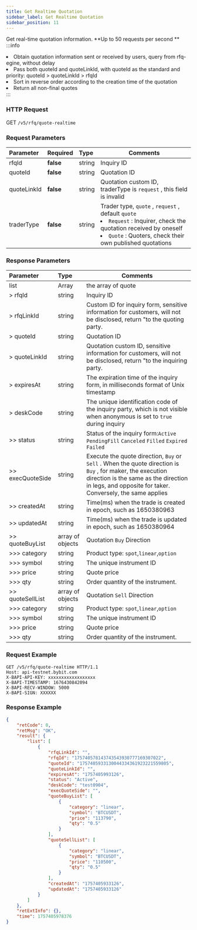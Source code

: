 ```yaml
---
title: Get Realtime Quotation
sidebar_label: Get Realtime Quotation
sidebar_position: 11
---
```

Get real-time quotation information. **Up to 50 requests per second ** 
:::info
<li>Obtain quotation information sent or received by users, query from rfq-egine, without delay</li><li> Pass both quoteId and quoteLinkId, with quoteId as the standard and priority: quoteId > quoteLinkId > rfqId</li><li>Sort in reverse order according to the creation time of the quotation</li><li>Return all non-final quotes</li>
:::


### HTTP Request
GET `/v5/rfq/quote-realtime`

### Request Parameters
| Parameter | Required | Type | Comments|
|:----- |:-------|:-----|------ |
|rfqId |**false** |string|Inquiry ID|
|quoteId |**false** |string|Quotation ID|
|quoteLinkId |**false**  |string |Quotation custom ID, traderType is `request` , this field is invalid|
|traderType |**false**  |string |Trader type, `quote` , `request` , default `quote`<li>`Request` : Inquirer, check the quotation received by oneself</li><li>`Quote` : Quoters, check their own published quotations</li>|

### Response Parameters
| Parameter | Type | Comments|
|:----- |:-----|----- |
|list |Array |the array of quote|
|> rfqId |string |Inquiry ID|
|> rfqLinkId |string |Custom ID for inquiry form, sensitive information for customers, will not be disclosed, return "to the quoting party. |
|> quoteId |string |Quotation ID|
|> quoteLinkId |string |Quotation custom ID, sensitive information for customers, will not be disclosed, return "to the inquiring party. |
|> expiresAt |string |The expiration time of the inquiry form, in milliseconds format of Unix timestamp |
|> deskCode |string |The unique identification code of the inquiry party, which is not visible when anonymous is set to `true` during inquiry |
|>> status |string |Status of the inquiry form:`Active` `PendingFill` `Canceled` `Filled` `Expired` `Failed` |
|>> execQuoteSide |string |Execute the quote direction, `Buy` or `Sell` . When the quote direction is `Buy` , for maker, the execution direction is the same as the direction in legs, and opposite for taker. Conversely, the same applies |
|>> createdAt |string |Time(ms) when the trade is created in epoch, such as 1650380963 |
|>> updatedAt |string |Time(ms) when the trade is updated in epoch, such as 1650380964 |
|>> quoteBuyList |array of objects |Quotation `Buy` Direction |
|>>> category |string |Product type: `spot`,`linear`,`option` |
|>>> symbol |string |The unique instrument ID|
|>>> price |string |Quote price|
|>>> qty |string |Order quantity of the instrument. |
|>> quoteSellList |array of objects |Quotation `Sell` Direction |
|>>> category |string |Product type: `spot`,`linear`,`option` |
|>>> symbol |string |The unique instrument ID|
|>>> price |string |Quote price|
|>>> qty |string |Order quantity of the instrument. |

### Request Example

```http
GET /v5/rfq/quote-realtime HTTP/1.1
Host: api-testnet.bybit.com
X-BAPI-API-KEY: xxxxxxxxxxxxxxxxxx
X-BAPI-TIMESTAMP: 1676430842094
X-BAPI-RECV-WINDOW: 5000
X-BAPI-SIGN: XXXXXX

```

### Response Example

```json
{
    "retCode": 0,
    "retMsg": "OK",
    "result": {
        "list": [
            {
                "rfqLinkId": "",
                "rfqId": "175740578143743543930777169307022",
                "quoteId": "1757405933130044334361923221559805",
                "quoteLinkId": "",
                "expiresAt": "1757405993126",
                "status": "Active",
                "deskCode": "test0904",
                "execQuoteSide": "",
                "quoteBuyList": [
                    {
                        "category": "linear",
                        "symbol": "BTCUSDT",
                        "price": "113790",
                        "qty": "0.5"
                    }
                ],
                "quoteSellList": [
                    {
                        "category": "linear",
                        "symbol": "BTCUSDT",
                        "price": "110500",
                        "qty": "0.5"
                    }
                ],
                "createdAt": "1757405933126",
                "updatedAt": "1757405933126"
            }
        ]
    },
    "retExtInfo": {},
    "time": 1757405978376
}

```
